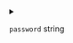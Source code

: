
<details>
<summary>

`password`  <span class="config-field-type">string</span> 

</summary>

The password to use for the registry. If this is empty, devspace will
try to receive the auth data from the local docker

</details>

